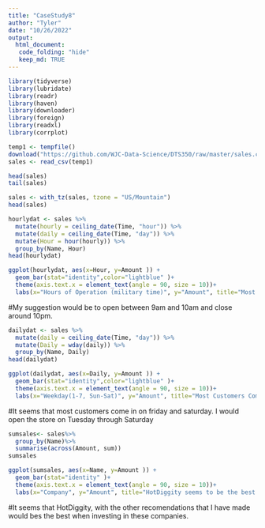 ```yaml
---
title: "CaseStudy8"
author: "Tyler"
date: "10/26/2022"
output: 
  html_document:
   code_folding: "hide"
   keep_md: TRUE
---
```


```r
library(tidyverse)
library(lubridate)
library(readr)
library(haven)
library(downloader)
library(foreign)
library(readxl)
library(corrplot)
```

```r
temp1 <- tempfile()
download("https://github.com/WJC-Data-Science/DTS350/raw/master/sales.csv", temp1, mode = "wb")
sales <- read_csv(temp1)
```
```r
head(sales)
tail(sales)
```
```r
sales <- with_tz(sales, tzone = "US/Mountain")
head(sales)
```


```r
hourlydat <- sales %>%
  mutate(hourly = ceiling_date(Time, "hour")) %>%
  mutate(daily = ceiling_date(Time, "day")) %>%
  mutate(Hour = hour(hourly)) %>%
  group_by(Name, Hour) 
head(hourlydat)
```

```r
ggplot(hourlydat, aes(x=Hour, y=Amount )) +
  geom_bar(stat="identity",color="lightblue" )+
  theme(axis.text.x = element_text(angle = 90, size = 10))+
  labs(x="Hours of Operation (military time)", y="Amount", title="Most amount is made during the day between 11am and 5pm")
```
#My suggestion would be to open between 9am and 10am and close around 10pm.
```r
dailydat <- sales %>%
  mutate(daily = ceiling_date(Time, "day")) %>%
  mutate(Daily = wday(daily)) %>%
  group_by(Name, Daily) 
head(dailydat)
```

```r
ggplot(dailydat, aes(x=Daily, y=Amount )) +
  geom_bar(stat="identity",color="lightblue" )+
  theme(axis.text.x = element_text(angle = 90, size = 10))+
  labs(x="Weekday(1-7, Sun-Sat)", y="Amount", title="Most Customers Come in on Friday and Saturday")
```
#It seems that most customers come in on friday and saturday. I would open the store on Tuesday through Saturday 
```r
sumsales<- sales%>%
  group_by(Name)%>%
  summarise(across(Amount, sum))
sumsales
```

```r
ggplot(sumsales, aes(x=Name, y=Amount )) +
  geom_bar(stat="identity" )+
  theme(axis.text.x = element_text(angle = 90, size = 10))+
  labs(x="Company", y="Amount", title="HotDiggity seems to be the best investment")
```
#It seems that HotDiggity, with the other recomendations that I have made would bes the best when investing in these companies. 
